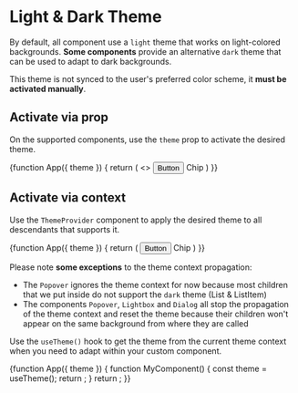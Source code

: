 
# Light & Dark Theme

By default, all component use a `light` theme that works on light-colored backgrounds.
**Some components** provide an alternative `dark` theme that can be used to adapt to dark backgrounds.

This theme is not synced to the user's preferred color scheme, it **must be activated manually**.

## Activate via prop

On the supported components, use the `theme` prop to activate the desired theme.

<DemoBlock orientation="horizontal"  withThemeSwitcher theme="dark" alwaysShowCode>
    {function App({ theme }) {
        return (
            <>
                <Button theme={theme}>Button</Button>
                <Chip theme={theme}>Chip</Chip>
            </>
        )
    }}
</DemoBlock>

## Activate via context

Use the `ThemeProvider` component to apply the desired theme to all descendants that supports it.

<DemoBlock orientation="horizontal"  withThemeSwitcher theme="dark" alwaysShowCode>
    {function App({ theme }) {
        return (
            <ThemeProvider value={theme}>
                <Button>Button</Button>
                <Chip>Chip</Chip>
            </ThemeProvider>
        )
    }}
</DemoBlock>

Please note **some exceptions** to the theme context propagation:
- The `Popover` ignores the theme context for now because most children that we put inside do not support the `dark` theme (List & ListItem)
- The components `Popover`, `Lightbox` and `Dialog` all stop the propagation of the theme context and reset the theme because their children won't appear on the same background from where they are called

Use the `useTheme()` hook to get the theme from the current theme context when you need to adapt within your custom component.

<DemoBlock orientation="horizontal" withThemeSwitcher theme="dark" alwaysShowCode>
    {function App({ theme }) {
        function MyComponent() {
            const theme = useTheme();
            return <Flag theme={theme} label={`Current theme: ${theme}`} />;
        }
        return <ThemeProvider value={theme}><MyComponent /></ThemeProvider>;
    }}
</DemoBlock>
